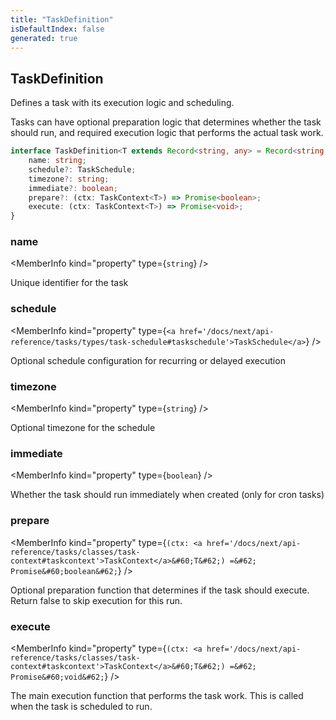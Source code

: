 ```yaml
---
title: "TaskDefinition"
isDefaultIndex: false
generated: true
---
```



<!-- This file was generated from the CommandKit source. Do not modify. Instead, re-run the "docgen" script -->


## TaskDefinition

<GenerationInfo sourceFile="packages/tasks/src/types.ts" sourceLine="17" packageName="@commandkit/tasks" />

Defines a task with its execution logic and scheduling.

Tasks can have optional preparation logic that determines whether the task should run,
and required execution logic that performs the actual task work.

```ts title="Signature"
interface TaskDefinition<T extends Record<string, any> = Record<string, any>> {
    name: string;
    schedule?: TaskSchedule;
    timezone?: string;
    immediate?: boolean;
    prepare?: (ctx: TaskContext<T>) => Promise<boolean>;
    execute: (ctx: TaskContext<T>) => Promise<void>;
}
```

<div className="members-wrapper">

### name

<MemberInfo kind="property" type={`string`}   />

Unique identifier for the task
### schedule

<MemberInfo kind="property" type={`<a href='/docs/next/api-reference/tasks/types/task-schedule#taskschedule'>TaskSchedule</a>`}   />

Optional schedule configuration for recurring or delayed execution
### timezone

<MemberInfo kind="property" type={`string`}   />

Optional timezone for the schedule
### immediate

<MemberInfo kind="property" type={`boolean`}   />

Whether the task should run immediately when created (only for cron tasks)
### prepare

<MemberInfo kind="property" type={`(ctx: <a href='/docs/next/api-reference/tasks/classes/task-context#taskcontext'>TaskContext</a>&#60;T&#62;) =&#62; Promise&#60;boolean&#62;`}   />

Optional preparation function that determines if the task should execute.
Return false to skip execution for this run.
### execute

<MemberInfo kind="property" type={`(ctx: <a href='/docs/next/api-reference/tasks/classes/task-context#taskcontext'>TaskContext</a>&#60;T&#62;) =&#62; Promise&#60;void&#62;`}   />

The main execution function that performs the task work.
This is called when the task is scheduled to run.


</div>
